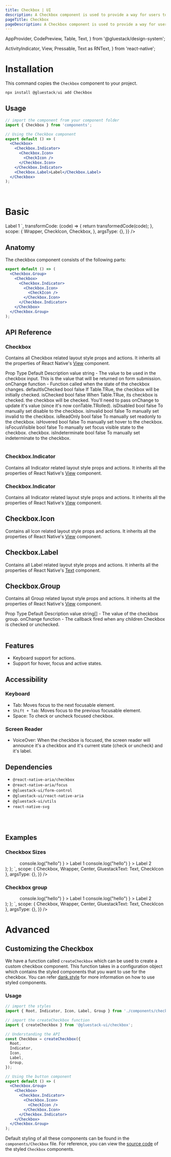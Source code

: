 ```yaml
---
title: Checkbox | UI
description: A Checkbox component is used to provide a way for users to select one or more options from a set of predefined choices.
pageTitle: Checkbox
pageDescription: A Checkbox component is used to provide a way for users to select one or more options from a set of predefined choices.
---
```



<Meta title="components/Checkbox" />

  AppProvider,
  CodePreview,
  Table,
  Text,
} from '@gluestack/design-system';

  ActivityIndicator,
  View,
  Pressable,
  Text as RNText,
} from 'react-native';




# Installation

This command copies the `Checkbox` component to your project.

```jsx
npx install @gluestack/ui add Checkbox
```

## Usage

```jsx
// import the component from your component folder
import { Checkbox } from 'components';

// Using the Checkbox component
export default () => (
  <Checkbox>
    <Checkbox.Indicator>
      <Checkbox.Icon>
        <CheckIcon />
      </Checkbox.Icon>
    </Checkbox.Indicator>
    <Checkbox.Label>Label</Checkbox.Label>
  </Checkbox>
);
```

<br />

# Basic

<AppProvider>
  <CodePreview
    showComponentRenderer={true}
    showArgsController={false}
    metaData={{
      code: `
<Checkbox>
  <Checkbox.Indicator>
    <Checkbox.Icon>
        <CheckIcon />
    </Checkbox.Icon>
  </Checkbox.Indicator>
   <Checkbox.Label>Label 1</Checkbox.Label>
   <CheckIcon />
</Checkbox>
`,
      transformCode: (code) => {
        return transformedCode(code);
      },
      scope: {
        Wrapper,
        CheckIcon,
        Checkbox,
      },
      argsType: {},
    }}
  />
</AppProvider>
<br />

## Anatomy

The checkbox component consists of the following parts:

```jsx
export default () => (
  <Checkbox.Group>
    <Checkbox>
      <Checkbox.Indicator>
        <Checkbox.Icon>
          <CheckIcon />
        </Checkbox.Icon>
      </Checkbox.Indicator>
    </Checkbox>
  </Checkbox.Group>
);
```

## API Reference

### Checkbox

Contains all Checkbox related layout style props and actions.
It inherits all the properties of React Native's [View](https://reactnative.dev/docs/view#props) component.

<AppProvider>
  <Table>
    <Table.THead sx={{ _dark: { bg: '$gray800' }, _light: { bg: '$gray100' } }}>
      <Table.TR>
        <Table.TH>
          <Text>Prop</Text>
        </Table.TH>
        <Table.TH>
          <Text>Type</Text>
        </Table.TH>
        <Table.TH>
          <Text>Default</Text>
        </Table.TH>
        <Table.TH>
          <Text>Description</Text>
        </Table.TH>
      </Table.TR>
    </Table.THead>
    <Table.TBody>
      <Table.TR>
        <Table.TD>
          <Text>value</Text>
        </Table.TD>
        <Table.TD>
          <Text>string</Text>
        </Table.TD>
        <Table.TD>
          <Text>-</Text>
        </Table.TD>
        <Table.TD>
          <Text>
            The value to be used in the checkbox input. This is the value that
            will be returned on form submission.
          </Text>
        </Table.TD>
      </Table.TR>
      <Table.TR>
        <Table.TD>
          <Text>onChange</Text>
        </Table.TD>
        <Table.TD>
          <Text>function</Text>
        </Table.TD>
        <Table.TD>
          <Text>-</Text>
        </Table.TD>
        <Table.TD>
          <Text>Function called when the state of the checkbox changes.</Text>
        </Table.TD>
      </Table.TR>
      <Table.TR>
        <Table.TD>
          <Text>defaultIsChecked</Text>
        </Table.TD>
        <Table.TD>
          <Text>bool</Text>
        </Table.TD>
        <Table.TD>
          <Text>false</Text>
        </Table.TD>
        <Table.TD>
          <Text>If Table.TRue, the checkbox will be initially checked.</Text>
        </Table.TD>
      </Table.TR>
      <Table.TR>
        <Table.TD>
          <Text>isChecked</Text>
        </Table.TD>
        <Table.TD>
          <Text>bool</Text>
        </Table.TD>
        <Table.TD>
          <Text>false</Text>
        </Table.TD>
        <Table.TD>
          <Text>
            When Table.TRue, its checkbox is checked. the checkbox will be
            checked. You'll need to pass onChange to update it's value (since
            it's now conTable.TRolled).
          </Text>
        </Table.TD>
      </Table.TR>
      <Table.TR>
        <Table.TD>
          <Text>isDisabled</Text>
        </Table.TD>
        <Table.TD>
          <Text>bool</Text>
        </Table.TD>
        <Table.TD>
          <Text>false</Text>
        </Table.TD>
        <Table.TD>
          <Text>To manually set disable to the checkbox.</Text>
        </Table.TD>
      </Table.TR>
      <Table.TR>
        <Table.TD>
          <Text>isInvalid</Text>
        </Table.TD>
        <Table.TD>
          <Text>bool</Text>
        </Table.TD>
        <Table.TD>
          <Text>false</Text>
        </Table.TD>
        <Table.TD>
          <Text>To manually set invalid to the checkbox.</Text>
        </Table.TD>
      </Table.TR>
      <Table.TR>
        <Table.TD>
          <Text>isReadOnly</Text>
        </Table.TD>
        <Table.TD>
          <Text>bool</Text>
        </Table.TD>
        <Table.TD>
          <Text>false</Text>
        </Table.TD>
        <Table.TD>
          <Text>To manually set readonly to the checkbox.</Text>
        </Table.TD>
      </Table.TR>
      <Table.TR>
        <Table.TD>
          <Text>isHovered</Text>
        </Table.TD>
        <Table.TD>
          <Text>bool</Text>
        </Table.TD>
        <Table.TD>
          <Text>false</Text>
        </Table.TD>
        <Table.TD>
          <Text>To manually set hover to the checkbox.</Text>
        </Table.TD>
      </Table.TR>
      <Table.TR>
        <Table.TD>
          <Text>isFocusVisible</Text>
        </Table.TD>
        <Table.TD>
          <Text>bool</Text>
        </Table.TD>
        <Table.TD>
          <Text>false</Text>
        </Table.TD>
        <Table.TD>
          <Text>
            To manually set focus visible state to the checkbox. checkbox.
          </Text>
        </Table.TD>
      </Table.TR>
      <Table.TR>
        <Table.TD>
          <Text>isIndeterminate</Text>
        </Table.TD>
        <Table.TD>
          <Text>bool</Text>
        </Table.TD>
        <Table.TD>
          <Text>false</Text>
        </Table.TD>
        <Table.TD>
          <Text>To manually set indeterminate to the checkbox.</Text>
        </Table.TD>
      </Table.TR>
    </Table.TBody>
  </Table>
</AppProvider>

### Checkbox.Indicator

Contains all Indicator related layout style props and actions.
It inherits all the properties of React Native's [View](https://reactnative.dev/docs/view#props) component.

### Checkbox.Indicator

Contains all Indicator related layout style props and actions.
It inherits all the properties of React Native's [View](https://reactnative.dev/docs/view#props) component.

## Checkbox.Icon

Contains all Icon related layout style props and actions.
It inherits all the properties of React Native's [View](https://reactnative.dev/docs/view#props) component.

## Checkbox.Label

Contains all Label related layout style props and actions.
It inherits all the properties of React Native's [Text](https://reactnative.dev/docs/text#props) component.

## Checkbox.Group

Contains all Group related layout style props and actions.
It inherits all the properties of React Native's [View](https://reactnative.dev/docs/view#props) component.

<AppProvider>
  <Table>
    <Table.THead sx={{ _dark: { bg: '$gray800' }, _light: { bg: '$gray100' } }}>
      <Table.TR>
        <Table.TH>
          <Text>Prop</Text>
        </Table.TH>
        <Table.TH>
          <Text>Type</Text>
        </Table.TH>
        <Table.TH>
          <Text>Default</Text>
        </Table.TH>
        <Table.TH>
          <Text>Description</Text>
        </Table.TH>
      </Table.TR>
    </Table.THead>
    <Table.TBody>
      <Table.TR>
        <Table.TD>
          <Text>value</Text>
        </Table.TD>
        <Table.TD>
          <Text>string[]</Text>
        </Table.TD>
        <Table.TD>
          <Text>-</Text>
        </Table.TD>
        <Table.TD>
          <Text>The value of the checkbox group.</Text>
        </Table.TD>
      </Table.TR>
      <Table.TR>
        <Table.TD>
          <Text>onChange</Text>
        </Table.TD>
        <Table.TD>
          <Text>function</Text>
        </Table.TD>
        <Table.TD>
          <Text>-</Text>
        </Table.TD>
        <Table.TD>
          <Text>
            The callback fired when any children Checkbox is checked or
            unchecked.
          </Text>
        </Table.TD>
      </Table.TR>
    </Table.TBody>
  </Table>
</AppProvider>

## Features

- Keyboard support for actions.
- Support for hover, focus and active states.

## Accessibility

### Keyboard

- Tab: Moves focus to the next focusable element.
- `Shift + Tab`: Moves focus to the previous focusable element.
- Space: To check or uncheck focused checkbox.

### Screen Reader

- VoiceOver: When the checkbox is focused, the screen reader will announce it's a checkbox and it's current state (check or uncheck) and it's label.

## Dependencies

- `@react-native-aria/checkbox`
- `@react-native-aria/focus`
- `@gluestack-ui/form-control`
- `@gluestack-ui/react-native-aria`
- `@gluestack-ui/utils`
- `react-native-svg`

<br />
<br />

## Examples

### Checkbox Sizes

<AppProvider>
  <CodePreview
    showComponentRenderer={true}
    showArgsController={false}
    metaData={{
      code: `
function CheckboxExample(){
  const [values, setValues] = React.useState([]);
  return (
    <Wrapper>
      <Center>
        <Checkbox.Group
          value={values}
          onChange={setValues}
        >
          <Checkbox
           isDisabled={true}
            value="Label 1"
            aria-label="Label 1"
            accessibilityLabel="Checkbox"
            onChange={(isSelected) =>
            console.log("hello")
            }
          >
            <Checkbox.Indicator>
              <Checkbox.Icon>
                <CheckIcon />
              </Checkbox.Icon>
            </Checkbox.Indicator>
            <Checkbox.Label>Label 1</Checkbox.Label>
          </Checkbox>
          <Checkbox
            aria-label="Label 2"
            value="Label 2"
            accessibilityLabel="Checkbox"
            onChange={(isSelected) =>console.log("hello")
            }
          >
            <Checkbox.Indicator>
              <Checkbox.Icon>
                <CheckIcon />
              </Checkbox.Icon>
            </Checkbox.Indicator>
            <Checkbox.Label>Label 2</Checkbox.Label>
          </Checkbox>
        </Checkbox.Group>
      </Center>
    </Wrapper>
  );
};
`,
      scope: { Checkbox, Wrapper, Center, GluestackText: Text, CheckIcon },
      argsType: {},
    }}
  />
</AppProvider>

### Checkbox group

<AppProvider>
  <CodePreview
    showComponentRenderer={true}
    showArgsController={false}
    metaData={{
      code: `
function CheckboxExample(){
  const [values, setValues] = React.useState([]);
  return (
    <Wrapper>
      <Center>
        <Checkbox.Group
          value={values}
          onChange={setValues}
        >
          <Checkbox
           isDisabled={true}
            value="Label 1"
            aria-label="Label 1"
            accessibilityLabel="Checkbox"
            onChange={(isSelected) =>
            console.log("hello")
            }
          >
            <Checkbox.Indicator>
              <Checkbox.Icon>
                <CheckIcon />
              </Checkbox.Icon>
            </Checkbox.Indicator>
            <Checkbox.Label>Label 1</Checkbox.Label>
          </Checkbox>
          <Checkbox
            aria-label="Label 2"
            value="Label 2"
            accessibilityLabel="Checkbox"
            onChange={(isSelected) =>console.log("hello")
            }
          >
            <Checkbox.Indicator>
              <Checkbox.Icon>
                <CheckIcon />
              </Checkbox.Icon>
            </Checkbox.Indicator>
            <Checkbox.Label>Label 2</Checkbox.Label>
          </Checkbox>
        </Checkbox.Group>
      </Center>
    </Wrapper>
  );
};
`,
      scope: { Checkbox, Wrapper, Center, GluestackText: Text, CheckIcon },
      argsType: {},
    }}
  />
</AppProvider>

<br />

# Advanced

## Customizing the Checkbox

We have a function called `createCheckbox` which can be used to create a custom checkbox component. This function takes in a configuration object which contains the styled components that you want to use for the checkbox. You can refer [dank.style](https://dank.style/) for more information on how to use styled components.

### Usage

```jsx
// import the styles
import { Root, Indicator, Icon, Label, Group } from './components/checkbox';

// import the createCheckbox function
import { createCheckbox } from '@gluestack-ui/checkbox';

// Understanding the API
const Checkbox = createCheckbox({
  Root,
  Indicator,
  Icon,
  Label,
  Group,
});

// Using the button component
export default () => (
  <Checkbox.Group>
    <Checkbox>
      <Checkbox.Indicator>
        <Checkbox.Icon>
          <CheckIcon />
        </Checkbox.Icon>
      </Checkbox.Indicator>
    </Checkbox>
  </Checkbox.Group>
);
```

Default styling of all these components can be found in the `components/Checkbox` file. For reference, you can view the [source code](https://github.com/gluestack/universa11y/blob/development/example/storybook/src/components/styled-components/checkbox/index.tsx) of the styled `Checkbox` components.
